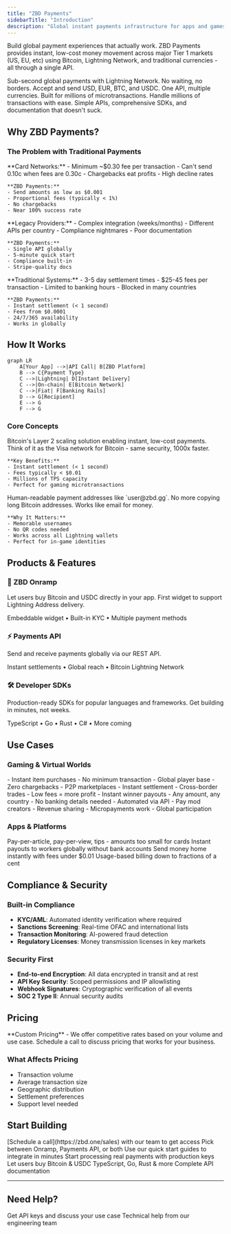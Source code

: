 ```yaml
---
title: "ZBD Payments"
sidebarTitle: "Introduction"
description: "Global instant payments infrastructure for apps and games with Bitcoin, Lightning Network, and multi-currency support"
---
```


Build global payment experiences that actually work. ZBD Payments provides instant, low-cost money movement across major Tier 1 markets (US, EU, etc) using Bitcoin, Lightning Network, and traditional currencies - all through a single API.

<CardGroup cols={2}>
  <Card title="Lightning Fast" icon="bolt">
    Sub-second global payments with Lightning Network. No waiting, no borders.
  </Card>
  <Card title="Multi-Currency" icon="coins">
    Accept and send USD, EUR, BTC, and USDC. One API, multiple currencies.
  </Card>
  <Card title="Gaming Scale" icon="gauge-high">
    Built for millions of microtransactions. Handle millions of transactions with ease.
  </Card>
  <Card title="Developer First" icon="code">
    Simple APIs, comprehensive SDKs, and documentation that doesn't suck.
  </Card>
</CardGroup>

## Why ZBD Payments?

### The Problem with Traditional Payments

<Tabs>
  <Tab title="Microtransaction Hell">
    **Card Networks:**
    - Minimum ~$0.30 fee per transaction
    - Can't send 0.10c when fees are 0.30c
    - Chargebacks eat profits
    - High decline rates
    
    **ZBD Payments:**
    - Send amounts as low as $0.001
    - Proportional fees (typically < 1%)
    - No chargebacks
    - Near 100% success rate
  </Tab>
  <Tab title="Developer Friction">
    **Legacy Providers:**
    - Complex integration (weeks/months)
    - Different APIs per country
    - Compliance nightmares
    - Poor documentation
    
    **ZBD Payments:**
    - Single API globally
    - 5-minute quick start
    - Compliance built-in
    - Stripe-quality docs
  </Tab>
  <Tab title="Cross-Border Nightmare">
    **Traditional Systems:**
    - 3-5 day settlement times
    - $25-45 fees per transaction
    - Limited to banking hours
    - Blocked in many countries
    
    **ZBD Payments:**
    - Instant settlement (< 1 second)
    - Fees from $0.0001
    - 24/7/365 availability
    - Works in globally
  </Tab>
</Tabs>

## How It Works

```mermaid
graph LR
    A[Your App] -->|API Call| B[ZBD Platform]
    B --> C{Payment Type}
    C -->|Lightning| D[Instant Delivery]
    C -->|On-chain| E[Bitcoin Network]
    C -->|Fiat| F[Banking Rails]
    D --> G[Recipient]
    E --> G
    F --> G
```

### Core Concepts

<AccordionGroup>
  <Accordion title="Lightning Network" icon="bolt">
    Bitcoin's Layer 2 scaling solution enabling instant, low-cost payments. Think of it as the Visa network for Bitcoin - same security, 1000x faster.
    
    **Key Benefits:**
    - Instant settlement (< 1 second)
    - Fees typically < $0.01
    - Millions of TPS capacity
    - Perfect for gaming microtransactions
  </Accordion>
  <Accordion title="Lightning Address" icon="at">
    Human-readable payment addresses like `user@zbd.gg`. No more copying long Bitcoin addresses. Works like email for money.
    
    **Why It Matters:**
    - Memorable usernames
    - No QR codes needed
    - Works across all Lightning wallets
    - Perfect for in-game identities
  </Accordion>
</AccordionGroup>

## Products & Features

### 🚀 ZBD Onramp
Let users buy Bitcoin and USDC directly in your app. First widget to support Lightning Address delivery.

<Card title="Learn About Onramp" icon="circle-dollar-to-slot" href="/payments/onramp">
  Embeddable widget • Built-in KYC • Multiple payment methods
</Card>

### ⚡ Payments API
Send and receive payments globally via our REST API.

<Card title="Explore Payments API" icon="server" href="/payments/api">
  Instant settlements • Global reach • Bitcoin Lightning Network
</Card>

### 🛠️ Developer SDKs
Production-ready SDKs for popular languages and frameworks. Get building in minutes, not weeks.

<Card title="View SDKs" icon="cube" href="/payments/sdk">
  TypeScript • Go • Rust • C# • More coming
</Card>

## Use Cases

### Gaming & Virtual Worlds

<CardGroup cols={2}>
  <Card title="In-Game Purchases">
    - Instant item purchases
    - No minimum transaction
    - Global player base
    - Zero chargebacks
  </Card>
  <Card title="Player Trading">
    - P2P marketplaces
    - Instant settlement
    - Cross-border trades
    - Low fees = more profit
  </Card>
  <Card title="Tournament Payouts">
    - Instant winner payouts
    - Any amount, any country
    - No banking details needed
    - Automated via API
  </Card>
  <Card title="Creator Economies">
    - Pay mod creators
    - Revenue sharing
    - Micropayments work
    - Global participation
  </Card>
</CardGroup>

### Apps & Platforms

<CardGroup cols={2}>
  <Card title="Content Monetization">
    Pay-per-article, pay-per-view, tips - amounts too small for cards
  </Card>
  <Card title="Gig Economy">
    Instant payouts to workers globally without bank accounts
  </Card>
  <Card title="Remittances">
    Send money home instantly with fees under $0.01
  </Card>
  <Card title="SaaS Billing">
    Usage-based billing down to fractions of a cent
  </Card>
</CardGroup>

## Compliance & Security

### Built-in Compliance
- **KYC/AML**: Automated identity verification where required
- **Sanctions Screening**: Real-time OFAC and international lists
- **Transaction Monitoring**: AI-powered fraud detection
- **Regulatory Licenses**: Money transmission licenses in key markets

### Security First
- **End-to-end Encryption**: All data encrypted in transit and at rest
- **API Key Security**: Scoped permissions and IP allowlisting
- **Webhook Signatures**: Cryptographic verification of all events
- **SOC 2 Type II**: Annual security audits

## Pricing

<Card title="Talk to Sales" icon="comments-dollar" href="https://zbd.one/sales">
  **Custom Pricing** - We offer competitive rates based on your volume and use case. Schedule a call to discuss pricing that works for your business.
</Card>

### What Affects Pricing
- Transaction volume
- Average transaction size  
- Geographic distribution
- Settlement preferences
- Support level needed

## Start Building

<Steps>
  <Step title="Get Your API Keys">
    [Schedule a call](https://zbd.one/sales) with our team to get access
  </Step>
  <Step title="Choose Your Product">
    Pick between Onramp, Payments API, or both
  </Step>
  <Step title="Follow the Guides">
    Use our quick start guides to integrate in minutes
  </Step>
  <Step title="Go Live">
    Start processing real payments with production keys
  </Step>
</Steps>

<CardGroup cols={3}>
  <Card title="Onramp" icon="circle-dollar-to-slot" href="/payments/onramp">
    Let users buy Bitcoin & USDC
  </Card>
  <Card title="SDKs" icon="cube" href="/payments/sdk">
    TypeScript, Go, Rust & more
  </Card>
  <Card title="API Reference" icon="code" href="/payments/api">
    Complete API documentation
  </Card>
</CardGroup>

---

## Need Help?

<CardGroup cols={2}>
  <Card title="Sales" icon="phone" href="https://zbd.one/sales">
    Get API keys and discuss your use case
  </Card>
  <Card title="Support" icon="headset" href="https://help.zbdpay.com">
    Technical help from our engineering team
  </Card>
</CardGroup>